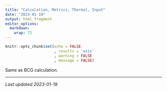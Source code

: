 ```yaml
---
title: "Calculation, Metrics, Thermal, Input"
date: "2023-01-19"
output: html_fragment
editor_options: 
  markdown: 
    wrap: 72
---
```


```r
knitr::opts_chunk$set(echo = FALSE
                      , results = 'asis'
                      , warning = FALSE
                      , message = FALSE)
```

Same as BCG calculation.

---

*Last updated 2023-01-19*
